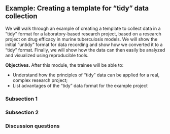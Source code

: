 ## Example: Creating a template for "tidy" data collection

We will walk through an example of creating a template to collect data in a
"tidy" format for a laboratory-based research project, based on a research
project on drug efficacy in murine tuberculosis models. We will show the initial
"untidy" format for data recording and show how we converted it to a "tidy"
format. Finally, we will show how the data can then easily be analyzed and
visualized using reproducible tools.

**Objectives.** After this module, the trainee will be able to:

- Understand how the principles of "tidy" data can be applied for a real, complex research project;
- List advantages of the "tidy" data format for the example project 

### Subsection 1

### Subsection 2

### Discussion questions


